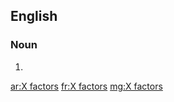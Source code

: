 {{also|x-factors|x factors}}
==English==

===Noun===
{{head|en|noun plural form}}

# {{plural of|X factor|lang=en}}

[[ar:X factors]]
[[fr:X factors]]
[[mg:X factors]]
